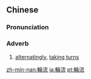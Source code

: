 {{also|轮流}}
==Chinese==
{{zh-forms|s=轮流}}

===Pronunciation===
{{zh-pron
|m=lúnliú
|c=leon4 lau4-2
|cat=adv
}}

===Adverb===
{{zh-adv}}

# [[alternatingly]], [[taking turns]]

[[zh-min-nan:輪流]]
[[ja:輪流]]
[[pt:輪流]]